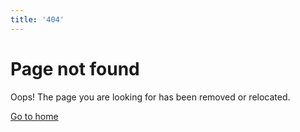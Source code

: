 ```yaml
---
title: '404'
---
```


# Page not found

Oops! The page you are looking for has been removed or relocated.

[Go to home](/)
